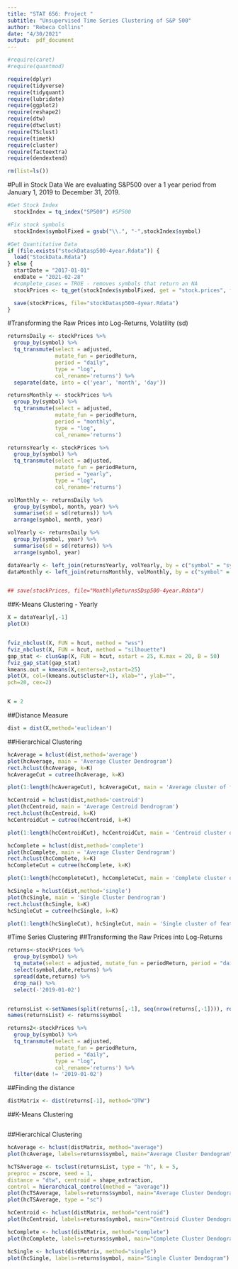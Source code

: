 ```yaml
---
title: "STAT 656: Project "
subtitle: "Unsupervised Time Series Clustering of S&P 500"
author: "Rebeca Collins"
date: "4/30/2021"
output:  pdf_document
---
```


```r

#require(caret)
#require(quantmod)

require(dplyr)
require(tidyverse)
require(tidyquant)
require(lubridate)
require(ggplot2)
require(reshape2)
require(dtw)
require(dtwclust)
require(TSclust)
require(timetk)
require(cluster)
require(factoextra)
require(dendextend)

rm(list=ls())

```

#Pull in Stock Data
We are evaluating S&P500 over a 1 year period from January 1, 2019 to December 31, 2019.
```r
#Get Stock Index
  stockIndex = tq_index("SP500") #SP500

#Fix stock symbols
  stockIndex$symbolFixed = gsub("\\.", "-",stockIndex$symbol)
```

``` r
#Get Quantitative Data
if (file.exists("stockDatasp500-4year.Rdata")) {
  load("StockData.Rdata")
} else {
  startDate = "2017-01-01"
  endDate = "2021-02-28"
  #complete_cases = TRUE - removes symbols that return an NA 
  stockPrices <- tq_get(stockIndex$symbolFixed, get = "stock.prices", from = startDate, to =endDate, complete_cases = TRUE )

  save(stockPrices, file="stockDatasp500-4year.Rdata")
}
```

#Transforming the Raw Prices into Log-Returns, Volatility (sd)
```r

returnsDaily <- stockPrices %>%   
  group_by(symbol) %>%
  tq_transmute(select = adjusted, 
               mutate_fun = periodReturn, 
               period = "daily", 
               type = "log", 
               col_rename='returns') %>%
  separate(date, into = c('year', 'month', 'day'))

returnsMonthly <- stockPrices %>%   
  group_by(symbol) %>%
  tq_transmute(select = adjusted, 
               mutate_fun = periodReturn, 
               period = "monthly", 
               type = "log", 
               col_rename='returns')

returnsYearly <- stockPrices %>%   
  group_by(symbol) %>%
  tq_transmute(select = adjusted, 
               mutate_fun = periodReturn, 
               period = "yearly", 
               type = "log", 
               col_rename='returns')

volMonthly <- returnsDaily %>%   
  group_by(symbol, month, year) %>%
  summarise(sd = sd(returns)) %>%
  arrange(symbol, month, year)

volYearly <- returnsDaily %>%   
  group_by(symbol, year) %>%
  summarise(sd = sd(returns)) %>%
  arrange(symbol, year)

dataYearly <- left_join(returnsYearly, volYearly, by = c("symbol" = "symbol"))
dataMonthly <- left_join(returnsMonthly, volMonthly, by = c("symbol" = "symbol"))


## save(stockPrices, file="MonthlyReturnsSDsp500-4year.Rdata")
```


##K-Means Clustering - Yearly
```r
X = dataYearly[,-1]
plot(X)


fviz_nbclust(X, FUN = hcut, method = "wss")
fviz_nbclust(X, FUN = hcut, method = "silhouette")
gap_stat <- clusGap(X, FUN = hcut, nstart = 25, K.max = 20, B = 50)
fviz_gap_stat(gap_stat)
kmeans.out = kmeans(X,centers=2,nstart=25)
plot(X, col=(kmeans.out$cluster+1), xlab="", ylab="",
pch=20, cex=2)


K = 2
```
##Distance Measure
```r

dist = dist(X,method='euclidean')

```
##Hierarchical Clustering
```r
hcAverage = hclust(dist,method='average')
plot(hcAverage, main = 'Average Cluster Dendrogram')
rect.hclust(hcAverage, k=K)
hcAverageCut = cutree(hcAverage, k=K)

plot(1:length(hcAverageCut), hcAverageCut, main = 'Average cluster of feature indices', xlab = "feature index", ylab = "cluster")
```
```r
hcCentroid = hclust(dist,method='centroid')
plot(hcCentroid, main = 'Average Centroid Dendrogram')
rect.hclust(hcCentroid, k=K)
hcCentroidCut = cutree(hcCentroid, k=K)

plot(1:length(hcCentroidCut), hcCentroidCut, main = 'Centroid cluster of feature indices', xlab = "feature index", ylab = "cluster")
```
```r
hcComplete = hclust(dist,method='complete')
plot(hcComplete, main = 'Average Cluster Dendrogram')
rect.hclust(hcComplete, k=K)
hcCompleteCut = cutree(hcComplete, k=K)

plot(1:length(hcCompleteCut), hcCompleteCut, main = 'Complete cluster of feature indices', xlab = "feature index", ylab = "cluster")
```
```r
hcSingle = hclust(dist,method='single')
plot(hcSingle, main = 'Single Cluster Dendrogram')
rect.hclust(hcSingle, k=K)
hcSingleCut = cutree(hcSingle, k=K)

plot(1:length(hcSingleCut), hcSingleCut, main = 'Single cluster of feature indices', xlab = "feature index", ylab = "cluster")
```



#Time Series Clustering
##Transforming the Raw Prices into Log-Returns
```r
returns<-stockPrices %>%   
  group_by(symbol) %>%
  tq_mutate(select = adjusted, mutate_fun = periodReturn, period = "daily", type = "log", col_rename='returns') %>%
  select(symbol,date,returns) %>% 
  spread(date,returns) %>% 
  drop_na() %>% 
  select(-'2019-01-02')


returnsList <-setNames(split(returns[,-1], seq(nrow(returns[,-1]))), rownames(returns[,-1]))
names(returnsList) <- returns$symbol

returns2<-stockPrices %>%   
  group_by(symbol) %>%
  tq_transmute(select = adjusted, 
               mutate_fun = periodReturn, 
               period = "daily", 
               type = "log", 
               col_rename='returns') %>%
  filter(date != '2019-01-02')
```
##Finding the  distance
```r
distMatrix <- dist(returns[-1], method="DTW")
```
##K-Means Clustering
```r

```

##Hierarchical Clustering
```r
hcAverage <- hclust(distMatrix, method="average")
plot(hcAverage, labels=returns$symbol, main="Average Cluster Dendogram")

hcTSAverage <- tsclust(returnsList, type = "h", k = 5,
preproc = zscore, seed = 1,
distance = "dtw", centroid = shape_extraction,
control = hierarchical_control(method = "average"))
plot(hcTSAverage, labels=returns$symbol, main="Average Cluster Dendogram")
plot(hcTSAverage, type = "sc")

```
```r
hcCentroid <- hclust(distMatrix, method="centroid")
plot(hcCentroid, labels=returns$symbol, main="Centroid Cluster Dendogram")
```
```r
hcComplete <- hclust(distMatrix, method="complete")
plot(hcComplete, labels=returns$symbol, main="Complete Cluster Dendogram")
```
```r
hcSingle <- hclust(distMatrix, method="single")
plot(hcSingle, labels=returns$symbol, main="Single Cluster Dendogram")
```
